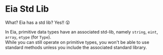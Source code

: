 # Eia Std Lib

What? Eia has a std lib? Yes!! 😲

In Eia, primitive data types have an associated std-lib, namely `string`, `eint`, `array`, `etype` (for `Type`).\
While you can still operate on primitive types, you won't be able to use standard methods unless you include the associated
standard library.